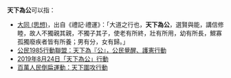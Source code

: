 '''天下為公'''可以指：

* [[大同_(思想)|大同 (思想)]]，出自《禮記·禮運》：「大道之行也，'''天下為公'''，選賢與能，講信修睦，故人不獨親其親，不獨子其子，使老有所終，壯有所用，幼有所長，鰥寡孤獨廢疾者皆有所養；男有分，女有歸。」
* [[公民1985行動聯盟#第三次活動：天下為『公』，公民覺醒、護憲行動|公民1985行動聯盟：天下為『公』，公民覺醒、護憲行動]]
* [[2019年8月24日「天下為公」行動|2019年8月24日「天下為公」行動]]
* [[百萬人民倒扁運動#天下圍攻|百萬人民倒扁運動：天下圍攻行動]]

{{消歧義|T|Cat=四字消歧義}}